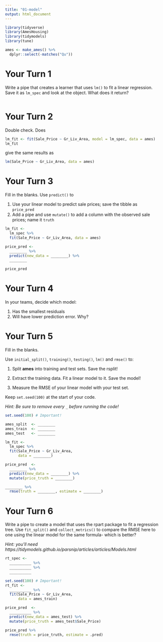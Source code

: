 ```yaml
---
title: "01-model"
output: html_document
---
```


```r
library(tidyverse)
library(AmesHousing)
library(tidymodels)
library(tune)

ames <- make_ames() %>% 
  dplyr::select(-matches("Qu"))
```

# Your Turn 1

Write a pipe that creates a learner that uses `lm()` to fit a linear regression. Save it as `lm_spec` and look at the object. What does it return?

```r

```

# Your Turn 2

Double check. Does

```r
lm_fit <- fit(Sale_Price ~ Gr_Liv_Area, model = lm_spec, data = ames)
lm_fit
```

give the same results as

```r
lm(Sale_Price ~ Gr_Liv_Area, data = ames)
```


# Your Turn 3

Fill in the blanks. Use `predict()` to

1. Use your linear model to predict sale prices; save the tibble as `price_pred`  
1. Add a pipe and use `mutate()` to add a column with the observed sale prices; name it `truth`

```r
lm_fit <- 
  lm_spec %>% 
  fit(Sale_Price ~ Gr_Liv_Area, data = ames)

price_pred <- 
  ________ %>% 
  predict(new_data = ________) %>% 
  ________

price_pred
```


# Your Turn 4

In your teams, decide which model:

1. Has the smallest residuals  
2. Will have lower prediction error. Why?  


# Your Turn 5

Fill in the blanks. 

Use `initial_split()`, `training()`, `testing()`, `lm()` and `rmse()` to:

1. Split **ames** into training and test sets. Save the rsplit!

2. Extract the training data. Fit a linear model to it. Save the model!

3. Measure the RMSE of your linear model with your test set.  

Keep `set.seed(100)` at the start of your code.

*Hint: Be sure to remove every `_` before running the code!*

```r
set.seed(100) # Important!

ames_split  <- ________
ames_train  <- ________
ames_test   <- ________

lm_fit <- 
  lm_spec %>% 
  fit(Sale_Price ~ Gr_Liv_Area, 
      data = ________)

price_pred  <- 
  ________ %>% 
  predict(new_data = ________) %>% 
  mutate(price_truth = ________)

________ %>% 
  rmse(truth = ________, estimate = ________)
```


# Your Turn 6

Write a pipe to create a model that uses the rpart package to fit a regression tree. Use `fit_split()` and `collect_metrics()` to compare the RMSE here to one using the linear model for the same formula- which is better?

*Hint: you'll need https://tidymodels.github.io/parsnip/articles/articles/Models.html*

```r
rt_spec <- 
  __________ %>%          
  __________ %>% 
  __________

set.seed(100) # Important!
rt_fit <- 
  __________ %>% 
  fit(Sale_Price ~ Gr_Liv_Area, 
      data = ames_train)

price_pred  <- 
  __________ %>% 
  predict(new_data = ames_test) %>% 
  mutate(price_truth = ames_test$Sale_Price)

price_pred %>% 
  rmse(truth = price_truth, estimate = .pred)
```
